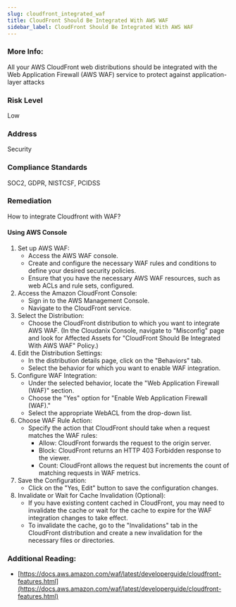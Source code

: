 ```yaml
---
slug: cloudfront_integrated_waf
title: CloudFront Should Be Integrated With AWS WAF
sidebar_label: CloudFront Should Be Integrated With AWS WAF
---
```


### More Info:

All your AWS CloudFront web distributions should be integrated with the Web Application Firewall (AWS WAF) service to protect against application-layer attacks

### Risk Level

Low

### Address

Security

### Compliance Standards

SOC2, GDPR, NISTCSF, PCIDSS

### Remediation

How to integrate Cloudfront with WAF?

#### Using AWS Console

1. Set up AWS WAF:
   - Access the AWS WAF console.
   - Create and configure the necessary WAF rules and conditions to define your desired security policies.
   - Ensure that you have the necessary AWS WAF resources, such as web ACLs and rule sets, configured.
2. Access the Amazon CloudFront Console:
   - Sign in to the AWS Management Console.
   - Navigate to the CloudFront service.
3. Select the Distribution:
   - Choose the CloudFront distribution to which you want to integrate AWS WAF.
     (In the Cloudanix Console, navigate to "Misconfig" page and look for Affected Assets for "CloudFront Should Be Integrated With AWS WAF" Policy.)
4. Edit the Distribution Settings:
   - In the distribution details page, click on the "Behaviors" tab.
   - Select the behavior for which you want to enable WAF integration.
5. Configure WAF Integration:
   - Under the selected behavior, locate the "Web Application Firewall (WAF)" section.
   - Choose the "Yes" option for "Enable Web Application Firewall (WAF)."
   - Select the appropriate WebACL from the drop-down list.
6. Choose WAF Rule Action:
   - Specify the action that CloudFront should take when a request matches the WAF rules:
     - Allow: CloudFront forwards the request to the origin server.
     - Block: CloudFront returns an HTTP 403 Forbidden response to the viewer.
     - Count: CloudFront allows the request but increments the count of matching requests in WAF metrics.
7. Save the Configuration:
   - Click on the "Yes, Edit" button to save the configuration changes.
8. Invalidate or Wait for Cache Invalidation (Optional):
   - If you have existing content cached in CloudFront, you may need to invalidate the cache or wait for the cache to expire for the WAF integration changes to take effect.
   - To invalidate the cache, go to the "Invalidations" tab in the CloudFront distribution and create a new invalidation for the necessary files or directories.

### Additional Reading:

- [https://docs.aws.amazon.com/waf/latest/developerguide/cloudfront-features.html](https://docs.aws.amazon.com/waf/latest/developerguide/cloudfront-features.html) 

